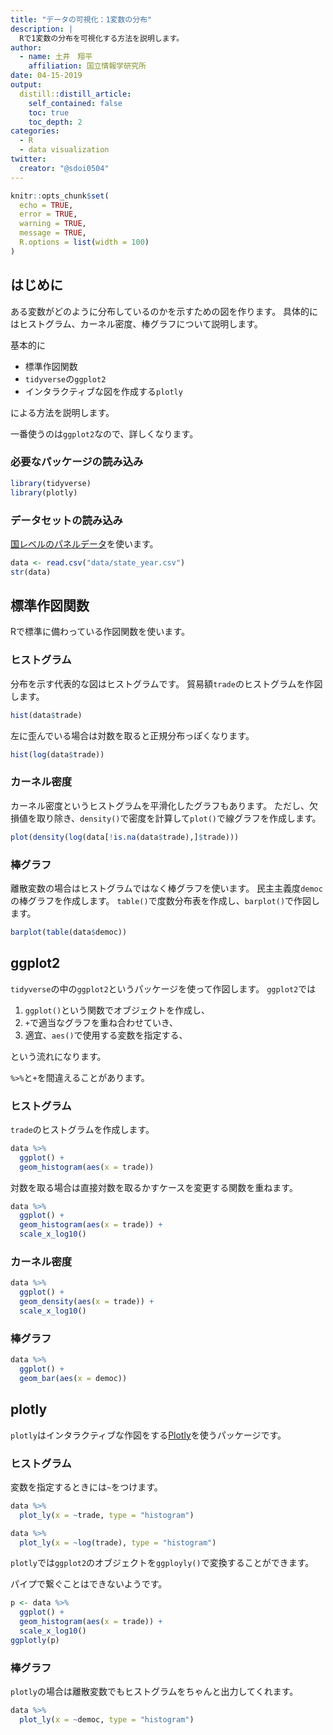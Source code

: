 ```yaml
---
title: "データの可視化：1変数の分布"
description: |
  Rで1変数の分布を可視化する方法を説明します。
author:
  - name: 土井　翔平
    affiliation: 国立情報学研究所
date: 04-15-2019
output:
  distill::distill_article:
    self_contained: false
    toc: true
    toc_depth: 2
categories:
  - R
  - data visualization
twitter:
  creator: "@sdoi0504"
---
```


```r
knitr::opts_chunk$set(
  echo = TRUE,
  error = TRUE,
  warning = TRUE,
  message = TRUE,
  R.options = list(width = 100)
)
```

## はじめに {#Intro}

ある変数がどのように分布しているのかを示すための図を作ります。
具体的にはヒストグラム、カーネル密度、棒グラフについて説明します。

基本的に

- 標準作図関数
- `tidyverse`の`ggplot2`
- インタラクティブな図を作成する`plotly`

による方法を説明します。

<aside>
  一番使うのは`ggplot2`なので、詳しくなります。
</aside>

### 必要なパッケージの読み込み

```r
library(tidyverse)
library(plotly)
```

### データセットの読み込み

[国レベルのパネルデータ](dara/state_year.csv)を使います。

```r
data <- read.csv("data/state_year.csv")
str(data)
```

## 標準作図関数

Rで標準に備わっている作図関数を使います。

### ヒストグラム

分布を示す代表的な図はヒストグラムです。
貿易額`trade`のヒストグラムを作図します。

```r
hist(data$trade)
```

左に歪んでいる場合は対数を取ると正規分布っぽくなります。

```r
hist(log(data$trade))
```

### カーネル密度

カーネル密度というヒストグラムを平滑化したグラフもあります。
ただし、欠損値を取り除き、`density()`で密度を計算して`plot()`で線グラフを作成します。

```r
plot(density(log(data[!is.na(data$trade),]$trade)))
```

### 棒グラフ

離散変数の場合はヒストグラムではなく棒グラフを使います。
民主主義度`democ`の棒グラフを作成します。
`table()`で度数分布表を作成し、`barplot()`で作図します。

```r
barplot(table(data$democ))
```

## ggplot2

`tidyverse`の中の`ggplot2`というパッケージを使って作図します。
`ggplot2`では

1. `ggplot()`という関数でオブジェクトを作成し、
3. `+`で適当なグラフを重ね合わせていき、
1. 適宜、`aes()`で使用する変数を指定する、

という流れになります。

<aside>
  `%>%`と`+`を間違えることがあります。
</aside>

### ヒストグラム

`trade`のヒストグラムを作成します。

```r
data %>% 
  ggplot() + 
  geom_histogram(aes(x = trade))
```

対数を取る場合は直接対数を取るかすケースを変更する関数を重ねます。

```r
data %>% 
  ggplot() + 
  geom_histogram(aes(x = trade)) + 
  scale_x_log10()
```

### カーネル密度

```r
data %>% 
  ggplot() + 
  geom_density(aes(x = trade)) + 
  scale_x_log10()
```

### 棒グラフ

```r
data %>% 
  ggplot() + 
  geom_bar(aes(x = democ))
```

## plotly

`plotly`はインタラクティブな作図をする[Plotly](https://plot.ly/feed/#/)を使うパッケージです。

### ヒストグラム

変数を指定するときには`~`をつけます。

```r
data %>% 
  plot_ly(x = ~trade, type = "histogram")
```

```r
data %>% 
  plot_ly(x = ~log(trade), type = "histogram")
```

`plotly`では`ggplot2`のオブジェクトを`ggployly()`で変換することができます。

<aside>
  パイプで繋ぐことはできないようです。
</aside>

```r
p <- data %>% 
  ggplot() + 
  geom_histogram(aes(x = trade)) + 
  scale_x_log10()
ggplotly(p)
```

### 棒グラフ

`plotly`の場合は離散変数でもヒストグラムをちゃんと出力してくれます。

```r
data %>% 
  plot_ly(x = ~democ, type = "histogram")
```

